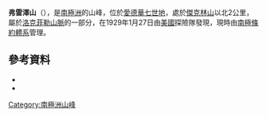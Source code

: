 {{coord|77|52|S|154|58|W|source:GNIS|display=title}}

'''弗雷澤山'''（{{lang-en|Mount Frazier}}），是[[南極洲|南極洲]]的山峰，位於[[愛德華七世地|愛德華七世地]]，處於[[傑克林山|傑克林山]]以北2公里，屬於[[洛克菲勒山脈|洛克菲勒山脈]]的一部分，在1929年1月27日由[[美國|美國]]探險隊發現，現時由[[南極條約體系|南極條約體系]]管理。

==參考資料==
*{{cite gnis | type = antarid | id = 5262| name = Frazier, Mount | accessdate = 2012-04-06}}
*{{usgs-gazetteer|id=5262|name=Frazier, Mount}}

{{Antarctica-geo-stub}}
[[Category:南極洲山峰|Category:南極洲山峰]]